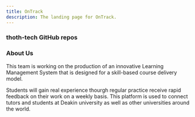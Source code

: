 ```yaml
---
title: OnTrack
description: The landing page for OnTrack.
---
```



<Card title="Welcome to OnTrack" icon="bars" />

<CardGrid>
  <LinkCard
    title="Planner Board"
    href="https://teams.microsoft.com/l/entity/com.microsoft.teamspace.tab.planner/_djb2_msteams_prefix_191104657?context=%7B%22channelId%22%3A%2219%3Abd20175d09414f079490a2403f7fca74%40thread.tacv2%22%7D&tenantId=d02378ec-1688-46d5-8540-1c28b5f470f6"
  />
  <LinkCard title="GitHub" href="https://github.com/doubtfire-lms" />
</CardGrid>

### thoth-tech GitHub repos

<CardGrid>
  <LinkCard title="doubtfire-web" href="https://github.com/thoth-tech/doubtfire-web" />
  <LinkCard title="doubtfire-api" href="https://github.com/thoth-tech/doubtfire-api" />
  <LinkCard title="doubtfire-deploy" href="https://github.com/thoth-tech/doubtfire-deploy" />
</CardGrid>

### About Us

This team is working on the production of an innovative Learning Management System that is designed
for a skill-based course delivery model.

Students will gain real experience thourgh regular practice receive rapid feedback on their work on
a weekly basis. This platform is used to connect tutors and students at Deakin university as well as
other universities around the world.
